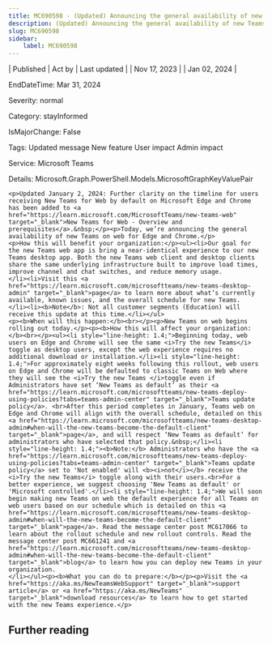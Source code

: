 ```yaml
---
title: MC690598 - (Updated) Announcing the general availability of new Teams on web for Edge and Chrome
description: (Updated) Announcing the general availability of new Teams on web for Edge and Chrome
slug: MC690598
sidebar:
    label: MC690598
---
```



| Published | Act by | Last updated |
| Nov 17, 2023 |  | Jan 02, 2024 |

EndDateTime: Mar 31, 2024

Severity: normal

Category: stayInformed

IsMajorChange: False

Tags: Updated message New feature User impact Admin impact

Service: Microsoft Teams

Details: Microsoft.Graph.PowerShell.Models.MicrosoftGraphKeyValuePair

```
<p>Updated January 2, 2024: Further clarity on the timeline for users receiving New Teams for Web by default on Microsoft Edge and Chrome has been added to <a href="https://learn.microsoft.com/MicrosoftTeams/new-teams-web" target="_blank">New Teams for Web - Overview and prerequisites</a>.&nbsp;</p><p>Today, we’re announcing the general availability of new Teams on web for Edge and Chrome.</p>
<p>How this will benefit your organization:</p><ul><li>Our goal for the new Teams web app is bring a near-identical experience to our new Teams desktop app. Both the new Teams web client and desktop clients share the same underlying infrastructure built to improve load times, improve channel and chat switches, and reduce memory usage. 
</li><li>Visit this <a href="https://learn.microsoft.com/microsoftteams/new-teams-desktop-admin" target="_blank">page</a> to learn more about what’s currently available, known issues, and the overall schedule for new Teams.
</li><li><b>Note</b>: Not all customer segments (Education) will receive this update at this time.</li></ul>
<p><b>When will this happen:</b><br></p><p>New Teams on web begins rolling out today.</p><p><b>How this will affect your organization:</b><br></p><ul><li style="line-height: 1.4;">Beginning today, web users on Edge and Chrome will see the same <i>Try the new Teams</i> toggle as desktop users, except the web experience requires no additional download or installation.</li><li style="line-height: 1.4;">For approximately eight weeks following this rollout, web users on Edge and Chrome will be defaulted to classic Teams on Web where they will see the <i>Try the new Teams </i>toggle even if Administrators have set ‘New Teams as default’ as their <a href="https://learn.microsoft.com/microsoftteams/new-teams-deploy-using-policies?tabs=teams-admin-center" target="_blank">Teams update policy</a>. <br>After this period completes in January, Teams web on Edge and Chrome will align with the overall schedule, detailed on this <a href="https://learn.microsoft.com/microsoftteams/new-teams-desktop-admin#when-will-the-new-teams-become-the-default-client" target="_blank">page</a>, and will respect ‘New Teams as default’ for administrators who have selected that policy.&nbsp;</li><li style="line-height: 1.4;"><b>Note:</b> Administrators who have the <a href="https://learn.microsoft.com/microsoftteams/new-teams-deploy-using-policies?tabs=teams-admin-center" target="_blank">Teams update policy</a> set to 'Not enabled' will <b><i>not</i></b> receive the <i>Try the new Teams</i> toggle along with their users.<br>For a better experience, we suggest choosing 'New Teams as default' or 'Microsoft controlled'.</li><li style="line-height: 1.4;">We will soon begin making new Teams on web the default experience for all Teams on web users based on our schedule which is detailed on this <a href="https://learn.microsoft.com/microsoftteams/new-teams-desktop-admin#when-will-the-new-teams-become-the-default-client" target="_blank">page</a>. Read the message center post MC617066 to learn about the rollout schedule and new rollout controls. Read the message center post MC661241 and <a href="https://learn.microsoft.com/microsoftteams/new-teams-desktop-admin#when-will-the-new-teams-become-the-default-client" target="_blank">blog</a> to learn how you can deploy new Teams in your organization.
</li></ul><p><b>What you can do to prepare:</b></p><p>Visit the <a href="https://aka.ms/NewTeamsWebSupport" target="_blank">support article</a> or <a href="https://aka.ms/NewTeams" target="_blank">download resources</a> to learn how to get started with the new Teams experience.</p>
```

## Further reading
